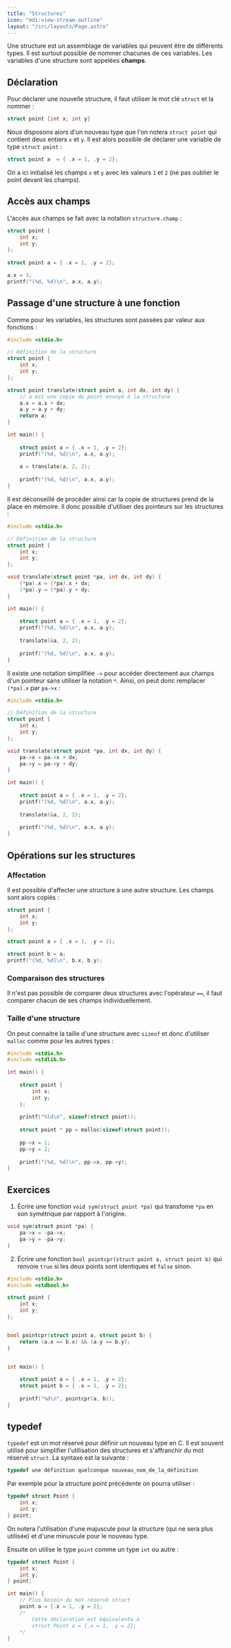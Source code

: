 ```yaml
---
title: "Structures"
icon: "mdi:view-stream-outline"
layout: "/src/layouts/Page.astro"
---
```


Une structure est un assemblage de variables qui peuvent être de différents
types. Il est surtout possible de nommer chacunes de ces variables. Les
variables d'une structure sont appelées **champs**.

## Déclaration

Pour déclarer une nouvelle structure, il faut utiliser le mot clé `struct` et
la nommer :

```c
struct point {int x; int y}
```

Nous disposons alors d'un nouveau type que l'on notera `struct point` qui
contient deux entiers `x` et `y`. Il est alors possible de déclarer une
variable de type `struct point` :

```c    
struct point a  = { .x = 1, .y = 2};
```

On a ici initialisé les champs `x` et `y` avec les valeurs `1` et `2` (ne pas
oublier le point devant les champs).

## Accès aux champs

L'accès aux champs se fait avec la notation `structure.champ` :

```c
struct point {
    int x;
    int y;
};
    
struct point a = { .x = 1, .y = 2};

a.x = 3;
printf("(%d, %d)\n", a.x, a.y);
```

## Passage d'une structure à une fonction

Comme pour les variables, les structures sont passées par valeur aux fonctions
:

```c
#include <stdio.h>

// Définition de la structure
struct point {
    int x;
    int y;
};

struct point translate(struct point a, int dx, int dy) {
    // a est une copie du point envoyé à la structure
    a.x = a.x + dx;
    a.y = a.y + dy;
    return a;
}

int main() {
    
    struct point a = { .x = 1, .y = 2};
    printf("(%d, %d)\n", a.x, a.y);
    
    a = translate(a, 2, 2);
    
    printf("(%d, %d)\n", a.x, a.y);	
}
```

Il est déconseillé de procéder ainsi car la copie de structures prend de la
place en mémoire. Il donc possible d'utiliser des pointeurs sur les structures
:

```c
#include <stdio.h>

// Définition de la structure
struct point {
    int x;
    int y;
};

void translate(struct point *pa, int dx, int dy) {
    (*pa).x = (*pa).x + dx;
    (*pa).y = (*pa).y + dy;
}

int main() {
    
    struct point a = { .x = 1, .y = 2};
    printf("(%d, %d)\n", a.x, a.y);
    
    translate(&a, 2, 2);
    
    printf("(%d, %d)\n", a.x, a.y);	
}
```

Il existe une notation simplifiée `->` pour accéder directement aux champs
d'un pointeur sans utiliser la notation `*`. Ainsi, on peut donc remplacer
`(*pa).x` par `pa->x` :

```c
#include <stdio.h>

// Définition de la structure
struct point {
    int x;
    int y;
};

void translate(struct point *pa, int dx, int dy) {
    pa->x = pa->x + dx;
    pa->y = pa->y + dy;
}

int main() {
    
    struct point a = { .x = 1, .y = 2};
    printf("(%d, %d)\n", a.x, a.y);
    
    translate(&a, 2, 2);
    
    printf("(%d, %d)\n", a.x, a.y);	
}
```

## Opérations sur les structures

### Affectation

Il est possible d'affecter une structure à une autre structure. Les champs
sont alors copiés :

```c
struct point {
    int x;
    int y;
};

struct point a = { .x = 1, .y = 2};

struct point b = a;
printf("(%d, %d)\n", b.x, b.y);
```

### Comparaison des structures

Il n'est pas possible de comparer deux structures avec l'opérateur `==`, il
faut comparer chacun de ses champs individuellement.

### Taille d'une structure

On peut connaitre la taille d'une structure avec `sizeof` et donc d'utiliser
`malloc` comme pour les autres types :

```c
#include <stdio.h>
#include <stdlib.h>

int main() {
    
    struct point {
        int x;
        int y;
    };
    
    printf("%ld\n", sizeof(struct point));
    
    struct point * pp = malloc(sizeof(struct point));
    
    pp->x = 1;
    pp->y = 2;
    
    printf("(%d, %d)\n", pp->x, pp->y);	
}
```

## Exercices

1. Écrire une fonction `void sym(struct point *pa)` qui transfome `*pa` en
son symétrique par rapport à l'origine.

```c
void sym(struct point *pa) {
    pa->x = -pa->x;
    pa->y = -pa->y;
}
```

2. Écrire une fonction `bool pointcpr(struct point a, struct point b)` qui
renvoie `true` si les deux points sont identiques et `false` sinon.

```c
#include <stdio.h>
#include <stdbool.h>

struct point {
    int x;
    int y;
};


bool pointcpr(struct point a, struct point b) {
    return (a.x == b.x) && (a.y == b.y);
}


int main() {
    
    struct point a = { .x = 1, .y = 2};
    struct point b = { .x = 1, .y = 2};
    
    printf("%d\n", pointcpr(a, b));	
}
```

## typedef

`typedef` est un mot réservé pour définir un nouveau type en C. Il est souvent
utilisé pour simplifier l'utilisation des structures et s'affranchir du mot
réservé `struct`. La syntaxe est la suivante :

```c
typedef une définition quelconque nouveau_nom_de_la_définition
```

Par exemple pour la structure point précédente on pourra utiliser :

```c
typedef struct Point {
    int x;
    int y;
} point;
```

On notera l'utilisation d'une majuscule pour la structure (qui ne sera plus
utilisée) et d'une minuscule pour le nouveau type.

Ensuite on utilise le type `point` comme un type `int` ou autre :

```c
typedef struct Point {
    int x;
    int y;
} point;

int main() {
    // Plus besoin du mot réservé struct
    point a = {.x = 1, .y = 2};
    /*
        Cette déclaration est équivalente à
        struct Point a = {.x = 1, .y = 2};
    */
}
```
